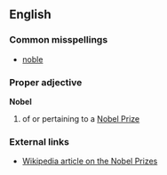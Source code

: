 ==English==

===Common misspellings===
*[[noble]]

===Proper adjective===
'''Nobel'''
# of or pertaining to a [[Nobel Prize]]

===External links===
*[[w:Nobel Prize|Wikipedia article on the Nobel Prize]]s